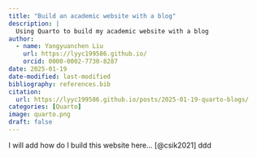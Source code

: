 ```yaml
---
title: "Build an academic website with a blog"
description: |
  Using Quarto to build my academic website with a blog
author:
  - name: Yangyuanchen Liu
    url: https://lyyc199586.github.io/
    orcid: 0000-0002-7730-8287
date: 2025-01-19
date-modified: last-modified
bibliography: references.bib
citation: 
  url: https://lyyc199586.github.io/posts/2025-01-19-quarto-blogs/
categories: [Quarto]
image: quarto.png
draft: false
---
```


I will add how do I build this website here... [@csik2021] ddd